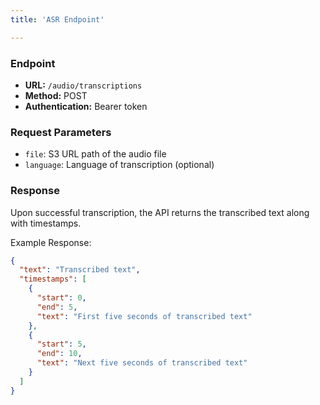 ```yaml
---
title: 'ASR Endpoint'

---
```


### Endpoint

- **URL:** `/audio/transcriptions`
- **Method:** POST
- **Authentication:** Bearer token

### Request Parameters

- `file`: S3 URL path of the audio file
- `language`: Language of transcription (optional)

### Response

Upon successful transcription, the API returns the transcribed text along with timestamps.

Example Response:

```json
{
  "text": "Transcribed text",
  "timestamps": [
    {
      "start": 0,
      "end": 5,
      "text": "First five seconds of transcribed text"
    },
    {
      "start": 5,
      "end": 10,
      "text": "Next five seconds of transcribed text"
    }
  ]
}
